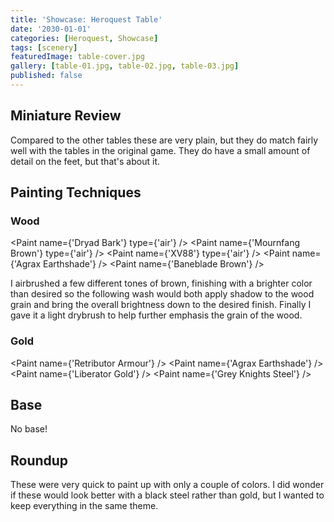 ```yaml
---
title: 'Showcase: Heroquest Table'
date: '2030-01-01'
categories: [Heroquest, Showcase]
tags: [scenery]
featuredImage: table-cover.jpg
gallery: [table-01.jpg, table-02.jpg, table-03.jpg]
published: false
---
```



## Miniature Review

Compared to the other tables these are very plain, but they do match fairly well with the tables in the original game.
They do have a small amount of detail on the feet, but that's about it.

## Painting Techniques

### Wood

<Paint name={'Dryad Bark'} type={'air'} />
<Paint name={'Mournfang Brown'} type={'air'} />
<Paint name={'XV88'} type={'air'} />
<Paint name={'Agrax Earthshade'} />
<Paint name={'Baneblade Brown'} />

I airbrushed a few different tones of brown, finishing with a brighter color than desired so the following wash
would both apply shadow to the wood grain and bring the overall brightness down to the desired finish.
Finally I gave it a light drybrush to help further emphasis the grain of the wood.

### Gold

<Paint name={'Retributor Armour'} />
<Paint name={'Agrax Earthshade'} />
<Paint name={'Liberator Gold'} />
<Paint name={'Grey Knights Steel'} />

## Base

No base!

## Roundup

These were very quick to paint up with only a couple of colors. I did wonder if these would look better with a black
steel rather than gold, but I wanted to keep everything in the same theme.
